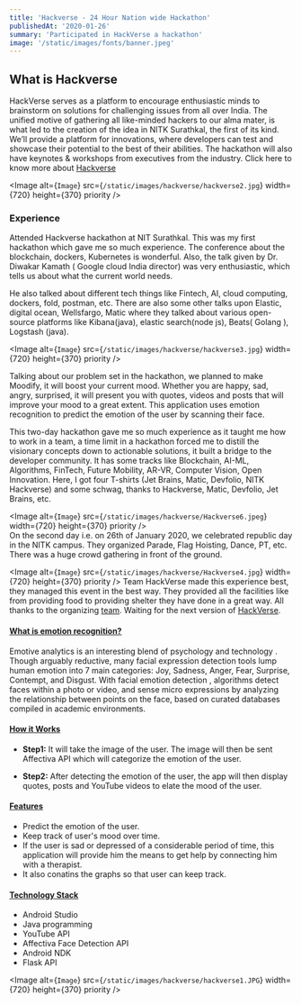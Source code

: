 ```yaml
---
title: 'Hackverse - 24 Hour Nation wide Hackathon'
publishedAt: '2020-01-26'
summary: 'Participated in HackVerse a hackathon'
image: '/static/images/fonts/banner.jpeg'
---
```


## What is Hackverse
HackVerse serves as a platform to encourage enthusiastic minds to brainstorm 
on solutions for challenging issues from all over India. The unified motive of 
gathering all like-minded hackers to our alma mater, is what led to the creation 
of the idea in NITK Surathkal, the first of its kind. We’ll provide a platform 
for innovations, where developers can test and showcase their potential to the 
best of their abilities. The hackathon will also have keynotes & workshops from 
executives from the industry. Click here to know more about [Hackverse](https://hackverse.nitk.ac.in/blog/)

<Image
  alt={`Image`}
  src={`/static/images/hackverse/hackverse2.jpg`}
  width={720}
  height={370}
  priority
/>  

### Experience
Attended Hackverse hackathon at NIT Surathkal. This was my first hackathon which 
gave me so much experience. The conference about the blockchain, dockers, Kubernetes 
is wonderful. Also, the talk given by Dr. Diwakar Kamath ( Google cloud India director) 
was very enthusiastic, which tells us about what the current world needs.

He also talked about different tech things like Fintech, AI, cloud computing, dockers, fold, 
postman, etc. There are also some other talks upon Elastic, digital ocean, Wellsfargo, Matic 
where they talked about various open-source platforms like Kibana(java), elastic search(node js), 
Beats( Golang ), Logstash (java).

<Image
  alt={`Image`}
  src={`/static/images/hackverse/hackverse3.jpg`}
  width={720}
  height={370}
  priority
/>  

Talking about our problem set in the hackathon, we planned to make Moodify, it will boost 
your current mood. Whether you are happy, sad, angry, surprised, it will present you with 
quotes, videos and posts that will improve your mood to a great extent. This application uses 
emotion recognition to predict the emotion of the user by scanning their face.

This two-day hackathon gave me so much experience as it taught me how to work in a team, a time 
limit in a hackathon forced me to distill the visionary concepts down to actionable solutions, 
it built a bridge to the developer community. It has some tracks like Blockchain, AI-ML, Algorithms, 
FinTech, Future Mobility, AR-VR, Computer Vision, Open Innovation. Here, I got four T-shirts 
(Jet Brains, Matic, Devfolio, NITK Hackverse) and some schwag, thanks to Hackverse, Matic, Devfolio, 
Jet Brains, etc.  

<Image
  alt={`Image`}
  src={`/static/images/hackverse/Hackverse6.jpeg`}
  width={720}
  height={370}
  priority
/>  
On the second day i.e. on 26th of January 2020, we celebrated republic day in the NITK campus. 
They organized Parade, Flag Hoisting, Dance, PT, etc. There was a huge crowd gathering in front 
of the ground.

<Image
  alt={`Image`}
  src={`/static/images/hackverse/Hackverse4.jpg`}
  width={720}
  height={370}
  priority
/> 
Team HackVerse made this experience best, they managed this event in the best way. They provided 
all the facilities like from providing food to providing shelter they have done in a great way. All thanks 
to the organizing [team](https://hackverse.nitk.ac.in/team/). Waiting for the next version of [HackVerse](https://hackverse.nitk.ac.in/).

#### <u>What is emotion recognition?</u>
Emotive analytics is an interesting blend of psychology and technology . Though arguably reductive, 
many facial expression detection tools lump human emotion into 7 main 
categories: Joy, Sadness, Anger, Fear, Surprise, Contempt, and Disgust. With facial emotion detection , 
algorithms detect faces within a photo or video, and sense micro expressions by analyzing the 
relationship between points on the face, based on curated databases compiled in academic environments.  

#### <u>How it Works</u>
* **Step1:** It will take the image of the user. The image will then be sent Affectiva API which will categorize the emotion of the user.  

* **Step2:** After detecting the emotion of the user, the app will then display quotes, posts and YouTube videos to elate the mood of the user.  

#### <u>Features</u>

* Predict the emotion of the user.
* Keep track of user's mood over time.
* If the user is sad or depressed of a considerable period of time, this application will provide him the means to get help by connecting him with a therapist.
* It also conatins the graphs so that user can keep track.

#### <u>Technology Stack</u>

* Android Studio
* Java programming
* YouTube API
* Affectiva Face Detection API
* Android NDK
* Flask API 

<Image
  alt={`Image`}
  src={`/static/images/hackverse/hackverse1.JPG`}
  width={720}
  height={370}
  priority
/> 